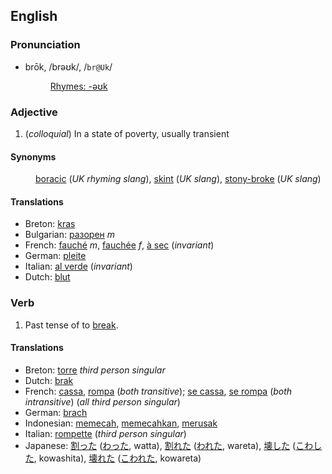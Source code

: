 ==English==
===Pronunciation===
*brōk, /brəʊk/, /<tt>br@Uk</tt>/
*:[[Rhymes:English:-əʊk|Rhymes: -əʊk]]

===Adjective===
# (''colloquial'') In a state of poverty, usually transient

====Synonyms====
:[[boracic]] (''UK rhyming slang''), [[skint]] (''UK slang''), [[stony-broke]] (''UK slang'')

====Translations====
*Breton: [[kras]]
*Bulgarian: [[разорен]] ''m''
*French: [[fauché]] ''m'', [[fauchée]] ''f'', [[à sec]] (''invariant'')
*German: [[pleite]]
*Italian: [[al verde]] (''invariant'')
*Dutch: [[blut]]

===Verb===

# Past tense of to [[break]].

==== Translations ====
*Breton: [[torre]] ''third person singular''
*Dutch: [[brak]]
*French: [[cassa]], [[rompa]] (''both transitive''); [[se cassa]], [[se rompa]] (''both intransitive'') (''all third person singular'')
*German: [[brach]]
*Indonesian: [[pecah|memecah]], [[pecah|memecahkan]], [[rusak|merusak]]
*Italian: [[rompette]] (''third person singular'')
*Japanese: [[割った]] ([[わった]], watta), [[割れた]] ([[われた]], wareta), [[壊した]] ([[こわした]], kowashita), [[壊れた]] ([[こわれた]], kowareta)